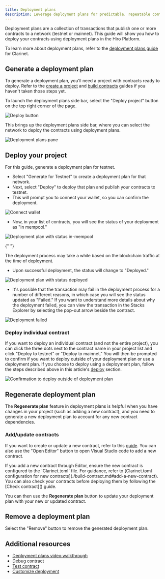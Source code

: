 ```yaml
---
title: Deployment plans
description: Leverage deployment plans for predictable, repeatable contract deployments.
---
```


Deployment plans are a collection of transactions that publish one or more contracts to a network (testnet or mainnet). This guide will show you how to deploy your contracts using deployment plans in the Hiro Platform.

To learn more about deployment plans, refer to the [deployment plans guide](/stacks/clarinet/guides/create-deployment-plans) for Clarinet.

## Generate a deployment plan

To generate a deployment plan, you'll need a project with contracts ready to deploy. Refer to the [create a project](/stacks/platform/guides/create-project) and [build contracts](/stacks/platform/guides/build-contracts) guides if you haven't taken those steps yet.

To launch the deployment plans side bar, select the "Deploy project" button on the top right corner of the page.

![Deploy button](../images/deployment-plans-deploy-button.jpeg)

This brings up the deployment plans side bar, where you can select the network to deploy the contracts using deployment plans.

![Deployment plans pane](../images/generate-deployment-plans.jpeg)

## Deploy your project

For this guide, generate a deployment plan for testnet.

- Select "Generate for Testnet" to create a deployment plan for that network.
- Next, select "Deploy" to deploy that plan and publish your contracts to testnet.
- This will prompt you to connect your wallet, so you can confirm the deployment.

![Connect wallet](../images/deployment-plans-wallet-confirmation.jpeg)

- Now, in your list of contracts, you will see the status of your deployment as "In mempool."

![Deployment plan with status in-mempool](../images/deployment-plans-status-in-mempool.jpeg)

{" "}

<Callout title="Note" type="info">
  The deployment process may take a while based on the blockchain traffic at the
  time of deployment.
</Callout>

- Upon successful deployment, the status will change to "Deployed."

![Deployment plan with status deployed](../images/deployment-plans-status-deployed.jpeg)

- It's possible that the transaction may fail in the deployment process for a number of different reasons, in which case you will see the status updated as "Failed." If you want to understand more details about why the deployment failed, you can view the transaction in the Stacks Explorer by selecting the pop-out arrow beside the contract.

![Deployment failed](../images/deployment-plans-failed.jpeg)

### Deploy individual contract

If you want to deploy an individual contract (and not the entire project), you can click the three dots next to the contract name in your project list and click "Deploy to testnet" or "Deploy to mainnet." You will then be prompted to confirm if you want to deploy outside of your deployment plan or use a deployment plan. If you choose to deploy using a deployment plan, follow the steps described above in this article's [deploy](#deploy) section.

![Confirmation to deploy outside of deployment plan](../images/confirmation-to-delpoy-outside-of-deployment-plan.jpeg)

## Regenerate deployment plan

The **Regenerate plan** feature in deployment plans is helpful when you have changes in your project (such as adding a new contract), and you need to generate a new deployment plan to account for any new contract dependencies.

### Add/update contracts

If you want to create or update a new contract, refer to this [guide](/stacks/platform/guides/build-contracts). You can also use the "Open Editor" button to open Visual Studio code to add a new contract.

<Callout title="Note" type="info">
  If you add a new contract through Editor, ensure the new contract is
  configured to the `Clarinet.toml` file. For guidance, refer to [Clarinet.toml
  configuration for new contracts](./build-contract.md#add-a-new-contract). You
  can also check your contracts before deploying them by following the [Check
  contract]() guide.
</Callout>

You can then use the **Regenerate plan** button to update your deployment plan with your new or updated contract.

## Remove a deployment plan

Select the "Remove" button to remove the generated deployment plan.

## Additional resources

- [Deployment plans video walkthrough](https://www.youtube.com/watch?v=YcIg5VCO98s)
- [Debug contract](/stacks/clarinet/guides/debug-a-contract)
- [Test contract](/stacks/clarinet/guides/testing-with-clarinet-sdk)
- [Customize deployment](/stacks/clarinet/guides/create-deployment-plans)

